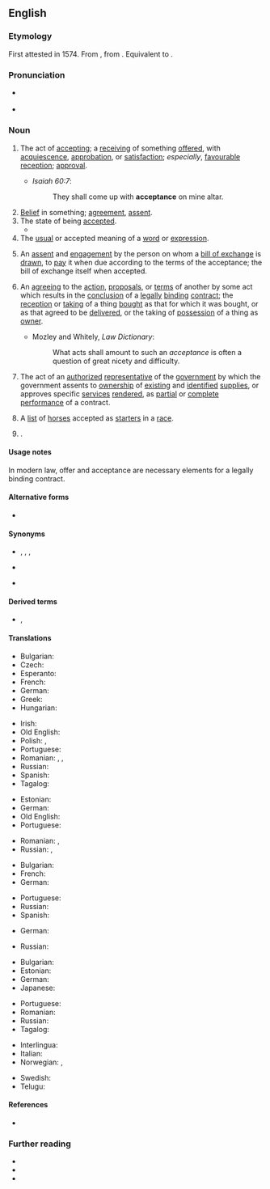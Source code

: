 ==English==

===Etymology===
{{PIE root|en|keh₂p}}
First attested in 1574. From {{etyl|frm|en}} {{m|frm|acceptance}}, from {{etyl|fro|en}} {{m|fro|accepter||accept}}. Equivalent to {{suffix|accept|ance|nocat=1|lang=en}}.

===Pronunciation===
* {{a|US}} {{IPA|/ək.ˈsɛp.təns/|lang=en}}
* {{audio|En-us-acceptance.ogg|Audio (US)|lang=en}}

===Noun===
{{en-noun|~}}

# The act of [[accepting#Noun|accepting]]; a [[receiving#Noun|receiving]] of something [[offer#Verb|offered]], with [[acquiescence]], [[approbation]], or [[satisfaction]]; ''especially'', [[favourable]] [[reception]]; [[approval]].
#: {{ux|en|the '''acceptance''' of a gift, office, doctrine, etc.}}
#* ''Isaiah 60:7'':
#*: They shall come up with '''acceptance''' on mine altar.
# [[belief|Belief]] in something; [[agreement]], [[assent]].
# The state of being [[accept]]ed.
#* {{quote-book|year=1594|author=Shakespeare|title=Rape of Lucrece|passage=Makes it assured of '''acceptance'''.}}
# The [[usual]] or accepted meaning of a [[word#Noun|word]] or [[expression]].
# {{lb|en|business|finance}} An [[assent#Noun|assent]] and [[engagement]] by the person on whom a [[bill of exchange]] is [[draw#Verb|drawn]], to [[pay#Verb|pay]] it when due according to the terms of the acceptance; the bill of exchange itself when accepted.
# {{lb|en|law}} An [[agreeing#Noun|agreeing]] to the [[action]], [[proposal]]s, or [[term#Noun|terms]] of another by some act which results in the [[conclusion]] of a [[legally]] [[binding#Adjective|binding]] [[contract#Noun|contract]]; the [[reception]] or [[taking#Noun|taking]] of a thing [[bought#Adjective|bought]] as that for which it was bought, or as that agreed to be [[deliver]]ed, or the taking of [[possession]] of a thing as [[owner]].
#* Mozley and Whitely, ''Law Dictionary'':
#*: What acts shall amount to such an ''acceptance'' is often a question of great nicety and difficulty.
# {{lb|en|government|US}} The act of an [[authorized#Adjective|authorized]] [[representative]] of the [[government]] by which the government assents to [[ownership]] of [[existing#Adjective|existing]] and [[identified#Adjective|identified]] [[supplies]], or approves specific [[services#Noun|services]] [[render#Verb|rendered]], as [[partial]] or [[complete]] [[performance]] of a contract.
# {{lb|en|horse racing|Australia|New Zealand|pluralonly}} A [[list#Noun|list]] of [[horse]]s accepted as [[starter]]s in a [[race#Noun|race]].
# {{lb|en|optics}} {{synonym of|etendue|lang=en}}.

====Usage notes====
In modern law, offer and acceptance are necessary elements for a legally binding contract.

====Alternative forms====
* {{l|en|acceptaunce}} {{qualifier|obsolete}}

====Synonyms====
* {{sense|act of accepting}} {{l|en|accepting}}, {{l|en|receiving}}, {{l|en|reception}}, {{l|en|approval}}
* {{sense|state of being accepted}} {{l|en|acceptableness}}
* {{sense|assent and engagement by person on whom bill of exchange is drawn}} {{l|en|assent}}

====Derived terms====
* {{sense|assent and engagement by person on whom bill of exchange is drawn}} {{l|en|banker's acceptance}}, {{l|en|trade acceptance}}

====Translations====
{{trans-top|act of accepting}}
* Bulgarian: {{t+|bg|приемане}}
* Czech: {{t|cs|přijetí|n}}
* Esperanto: {{t|eo|akceptaĵo}}
* French: {{t+|fr|acceptation|f}}
* German: {{t+|de|Annahme|f}}
* Greek: {{t+|el|αποδοχή|f}}
* Hungarian: {{t+|hu|elfogadás}}
{{trans-mid}}
* Irish: {{t|ga|glacadh|m}}
* Old English: {{t|ang|underfeng|m}}
* Polish: {{t+|pl|przyjęcie|n}}, {{t+|pl|akceptacja|f}}
* Portuguese: {{t+|pt|aceitação|f}}
* Romanian: {{t+|ro|acceptare|f}}, {{t|ro|acceptanță|f}}, {{t+|ro|primire|f}}
* Russian: {{t+|ru|получе́ние|n}}
* Spanish: {{t+|es|aceptación|f}}
* Tagalog: {{t|tl|pagtanggap}}
{{trans-bottom}}

{{trans-top|state of being accepted}}
* Estonian: {{t+|et|heakskiitmine}}
* German: {{t+|de|Annahme|f}}
* Old English: {{t|ang|underfeng|m}}
* Portuguese: {{t+|pt|aceitação|f}}
{{trans-mid}}
* Romanian: {{t+|ro|acceptare}}, {{t+|ro|accepție}}
* Russian: {{t+|ru|одобре́ние|n}}, {{t+|ru|призна́ние|n}}
{{trans-bottom}}

{{trans-top|assent and engagement by person on whom bill of exchange is drawn}}
* Bulgarian: {{t|bg|акцептиране}}
* French: {{t+|fr|acceptation|f}}
* German: {{t+|de|Akzeptanz|f}}
{{trans-mid}}
* Portuguese: {{t+|pt|aceite|m}}
* Russian: {{t+|ru|акце́пт|m}}
* Spanish: {{t+|es|aceptación|f}}
{{trans-bottom}}

{{trans-top|bill of exchange when accepted}}
* German: {{t+|de|Vertrag|m}}
{{trans-mid}}
* Russian: {{t+|ru|догово́р|m}}
{{trans-bottom}}

{{trans-top|agreeing which results in a legally binding contract}}
* Bulgarian: {{t+|bg|съгласие}}
* Estonian: {{t|et|nõusolek}}
* German: {{t+|de|Akzeptanz|f}}
* Japanese: {{t+|ja|承諾|tr=shōdaku|sc=Jpan}}
{{trans-mid}}
* Portuguese: {{t+|pt|aceitação|f}}
* Romanian: {{t+|ro|acceptare|f}}
* Russian: {{t+|ru|приня́тие|n}}
* Tagalog: {{t|tl|pagsang-ayon}}
{{trans-bottom}}

{{trans-top|act of authorized representative of government by which government assents to goods or services}}
{{trans-mid}}
{{trans-bottom}}

{{trans-top|list of horses accepted as starters in a race}}
{{trans-mid}}
{{trans-bottom}}

{{trans-see|etendue}}

{{checktrans-top}}
* Interlingua: {{t-check|ia|acceptation}}
* Italian: {{t+check|it|accettazione}}
* Norwegian: {{t-check|no|godtagelse|c}}, {{t+check|no|aksept|c}}
{{trans-mid}}
* Swedish: {{qualifier|1}} {{t+check|sv|acceptans}}
* Telugu: {{t+check|te|అంగీకారం}}
{{trans-bottom}}

====References====
* {{R:Webster 1913}}

===Further reading===
* {{pedia}}
* {{pedia|acceptance (disambiguation)}}
* {{pedia|offer and acceptance}}